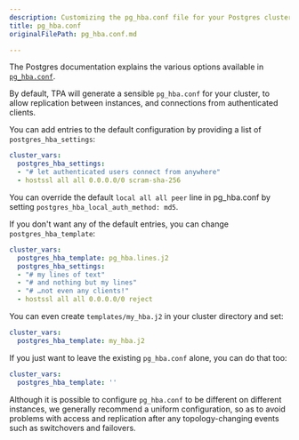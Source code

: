 ```yaml
---
description: Customizing the pg_hba.conf file for your Postgres cluster.
title: pg_hba.conf
originalFilePath: pg_hba.conf.md

---
```


The Postgres documentation explains the various options available in
[`pg_hba.conf`](https://www.postgresql.org/docs/current/auth-pg-hba-conf.html).

By default, TPA will generate a sensible `pg_hba.conf` for your
cluster, to allow replication between instances, and connections from
authenticated clients.

You can add entries to the default configuration by providing a list of
`postgres_hba_settings`:

```yaml
cluster_vars:
  postgres_hba_settings:
  - "# let authenticated users connect from anywhere"
  - hostssl all all 0.0.0.0/0 scram-sha-256
```

You can override the default `local all all peer` line in pg_hba.conf by
setting `postgres_hba_local_auth_method: md5`.

If you don't want any of the default entries, you can change
`postgres_hba_template`:

```yaml
cluster_vars:
  postgres_hba_template: pg_hba.lines.j2
  postgres_hba_settings:
  - "# my lines of text"
  - "# and nothing but my lines"
  - "# …not even any clients!"
  - hostssl all all 0.0.0.0/0 reject
```

You can even create `templates/my_hba.j2` in your cluster directory and
set:

```yaml
cluster_vars:
  postgres_hba_template: my_hba.j2
```

If you just want to leave the existing `pg_hba.conf` alone, you can do
that too:

```yaml
cluster_vars:
  postgres_hba_template: ''
```

Although it is possible to configure `pg_hba.conf` to be different on
different instances, we generally recommend a uniform configuration, so
as to avoid problems with access and replication after any
topology-changing events such as switchovers and failovers.
